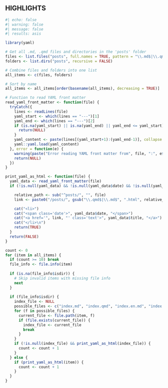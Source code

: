 ## HIGHLIGHTS

<div class="highlights-container">
<ul>
```r
#| echo: false
#| warning: false
#| message: false
#| results: asis

library(yaml)

# Get all .md, .qmd files and directories in the 'posts' folder
files <- list.files("posts", full.names = TRUE, pattern = "\\.md$|\\.qmd$", include.dirs = TRUE)
folders <- list.dirs("posts", recursive = FALSE)

# Combine files and folders into one list
all_items <- c(files, folders)

# Sort by name
all_items <- all_items[order(basename(all_items), decreasing = TRUE)]

# Function to read YAML front matter
read_yaml_front_matter <- function(file) {
  tryCatch({
    lines <- readLines(file)
    yaml_start <- which(lines == "---")[1]
    yaml_end <- which(lines == "---")[2]
    if (is.na(yaml_start) || is.na(yaml_end) || yaml_end <= yaml_start) {
      return(NULL)
    }
    yaml_content <- paste(lines[(yaml_start+1):(yaml_end-1)], collapse = "\n")
    yaml::yaml.load(yaml_content)
  }, error = function(e) {
    warning(paste("Error reading YAML front matter from", file, ":", e$message))
    return(NULL)
  })
}

print_yaml_as_html <- function(file) {
  yaml_data <- read_yaml_front_matter(file)
  if (!is.null(yaml_data) && !is.null(yaml_data$date) && !is.null(yaml_data$title)) {

    relative_path <- sub("^posts/", "", file)
    link <- paste0("/posts/", gsub("\\.qmd$|\\.md$", ".html", relative_path))

    cat("<li>")
    cat("<span class='date'>", yaml_data$date, "</span>")
    cat("<a href='", link, "' class='text'>", yaml_data$title, "</a>")
    cat("</li>\n")
    return(TRUE)
  }
  return(FALSE)
}

count <- 0
for (item in all_items) {
  if (count >= 10) break
  file_info <- file.info(item)
  
  if (is.na(file_info$isdir)) {
    # Skip invalid items with missing file info
    next
  }
  
  if (file_info$isdir) {
    index_file <- NULL
    possible_files <- c("index.md", "index.qmd", "index.en.md", "index.en.qmd")
    for (f in possible_files) {
      current_file <- file.path(item, f)
      if (file.exists(current_file)) {
        index_file <- current_file
        break
      }
    }
    if (!is.null(index_file) && print_yaml_as_html(index_file)) {
      count <- count + 1
    }
  } else {
    if (print_yaml_as_html(item)) {
      count <- count + 1
    }
  }
}
```
</ul>
</div>

 <style>

    .highlights-container ul {
      list-style-type: none;
      padding: 0;
    }

    .highlights-container li {
      margin-bottom: 5px;
      padding-bottom: 10px;
      border-bottom: 1px solid #e5e5e5;
    }

    .highlights-container .date {
      color: #555;
      font-size: 14px;
      font-weight: bold;
      display: block;
      margin-bottom: 2px;
    }

    .highlights-container .text {
      font-size: 16px;
      color: #333;
      line-height: 1.4;
    }

    .highlights-container li:last-child {
      border-bottom: none; /* Remove bottom border for the last item */
    }

    .text {
      text-decoration: none; /* Removes the underline */
      color: #006BA6FF !important; /* Changes the color to light blue */
    }

    .text:hover {
      color: blue !important; /* Optional: Changes the color on hover */
    }
  </style>